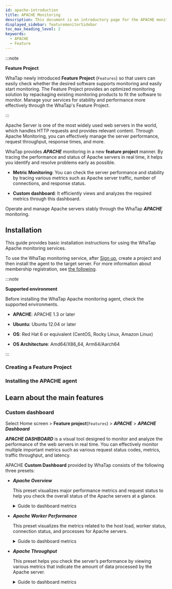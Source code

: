 ```yaml
---
id: apache-introduction
title: APACHE Monitoring
description: This document is an introductory page for the APACHE monitoring product.
displayed_sidebar: featuremonitorSidebar
toc_max_heading_level: 2
keywords:
  - APACHE
  - Feature
---
```



:::note

**Feature Project**<ScrollToLink anchor='feature-project' />

WhaTap newly introduced **Feature Project** (<code class='Features'>Features</code>) so that users can easily check whether the desired software supports monitoring and easily start monitoring. The Feature Project provides an optimized monitoring solution by repackaging existing monitoring products to fit the software to monitor. Manage your services for stability and performance more effectively through the WhaTap's Feature Project. 

:::

Apache Server is one of the most widely used web servers in the world, which handles HTTP requests and provides relevant content. Through Apache Monitoring, you can effectively manage the server performance, request throughput, response times, and more.

WhaTap provides ***APACHE*** monitoring in a new **feature project** manner. By tracing the performance and status of Apache servers in real time, it helps you identify and resolve problems early as possible.

- **Metric Monitoring**: You can check the server performance and stability by tracing various metrics such as Apache server traffic, number of connections, and response status.

- **Custom dashboard**: It efficiently views and analyzes the required metrics through this dashboard.

Operate and manage Apache servers stably through the WhaTap ***APACHE*** monitoring.

## Installation

This guide provides basic installation instructions for using the WhaTap Apache monitoring services. 

To use the WhaTap monitoring service, after [Sign up](https://www.whatap.io/en/signup/), create a project and then install the agent to the target server. For more information about membership registration, see [the following](../account/account-manage). 

:::note 

**Supported environment**<ScrollToLink anchor='APACHE-supported-env' />

Before installing the WhaTap Apache monitoring agent, check the supported environments. 

- **APACHE**: APACHE 1.3 or later

- **Ubuntu**: Ubuntu 12.04 or later

- **OS**: Red Hat 6 or equivalent (CentOS, Rocky Linux, Amazon Linux)

- **OS Architecture**: Amd64/X86_64, Arm64/Aarch64

:::

### Creating a Feature Project


<Createprojectv2 />

### Installing the APACHE agent

<InstallFeature name='APACHE Agent Installation' />

## Learn about the main features

### Custom dashboard

Select Home screen > **Feature project**(<code class='Features'>Features</code>) > ***APACHE*** > ***APACHE Dashboard***

***APACHE DASHBOARD*** is a visual tool designed to monitor and analyze the performance of the web servers in real time. You can effectively monitor multiple important metrics such as various request status codes, metrics, traffic throughput, and latency. 

APACHE **Custom Dashboard** provided by WhaTap consists of the following three presets: 

- ***Apache Overview***

  This preset visualizes major performance metrics and request status to help you check the overall status of the Apache servers at a glance. 

  <details>
  <summary>Guide to dashboard metrics</summary>

  #### ***Apache Requests Status Code***

  <HttpStatus />

  #### ***Apache Metrics***

  - ***Apache Busy Workers***: It displays the number of workers processing the requests.

  - ***Apache Idle Workers***: It displays the number of idle workers. 

  - ***Request Per Sec***: It displays the number of processed requests per second. 

  - ***Bytes Per Sec***: It displays the transmitted data bytes per second. 

  - ***Bytes Per Request***: It displays the transmitted data bytes per request. 

  - ***Connections***: It displays the number of all clients connected to the server. 

  - ***Apache Scoreboard Waiting***: It displays the number of requests waiting for connection in the Apache scoreboard. 

  #### ***Domain Throughput***

  - ***Response Bytes SUM***: It displays the total responded bytes processed by the server. 

  - ***Latency Average***: It displays the average response delay time. 

  </details>

- ***Apache Worker Performance***

  This preset visualizes the metrics related to the host load, worker status, connection status, and processes for Apache servers. 

  <details>
  <summary>Guide to dashboard metrics</summary>

  #### ***Host Load***

  - ***CPULoad***: It displays the total CPU load of the current system.

  - ***CPUUser***: It displays the CPU time rate used in user mode. 

  - ***CPUSystem***: It displays the CPU time rate used in system mode. 

  - ***CPUChildrenUser***: It displays the CPU time used in user mode for child processes.

  - ***CPUChildrenSystem***: It displays the CPU time used in system mode for child processes.

  #### ***Workers***

  - ***BusyWorkers***: It displays the number of busy workers currently processing requests. 

  - ***IdleWorkers***: It displays the number of idle workers. 

  - ***GracefulWorkers***: It displays the number of workers that are being progressively terminated. 

  #### ***Connections***

  - ***ConnsTotal***: It displays the number of all clients connected to the server. 

  - ***ConnsAsyncWriting***: It displays the number of connections that are writing data to clients asynchronously.

  - ***ConnsAsyncClosing***: It displays the number of connections that are being asynchronously terminated.

  - ***ConnsAsyncKeepAlive***: It displays the number of connections that are in asynchronous state. 

  #### ***Apache Server***

  - ***Processes***: It displays the number of Apache processes running on the server. 

  - ***Stopping***: It displays the number of Apache processes that are being terminated. 

  - ***ParentServerMPMGeneration***: It displays the generation number of the Apache MPM (Multi-Processing Module). Apache can process requests in numerous ways, and this value is used to trace changes in this generation.

  - ***ParentServerConfigGeneration***: It displays the number of reloads after changing the server configuration. After changing the settings, the server restarts or the configuration application frequency is known.

  </details>

- ***Apache Throughput*** 

  This preset helps you check the server’s performance by viewing various metrics that indicate the amount of data processed by the Apache server. 

  <details>
  <summary>Guide to dashboard metrics</summary>

  #### ***Throughput***

  - ***TotalBytes***: It displays the total bytes processed by the server. This is an important metric on how much data the server has processed.

  - ***TotalAccesses***: It displays the total number of requests processed by the server. This is a useful metric to see the overall traffic.

  - ***TotalDuration***: It displays the total time (milliseconds) used by the server for all requests. You can see the total time taken for the requests to be processed.

  - ***BytesPerSec***: It displays the processed data bytes per second. You can check the data processing speed of the server.

  - ***BytesPerReq***: It displays the processed bytes per request. It is useful for analyzing the amount of data processed by each request.

  - ***ReqPerSec***: It displays the number of processed requests per second. You can monitor the server's request processing speed in real time.

  - ***DurationPerReq***: It displays the processed time per request. This metric helps you see the response latency.

  #### ***Score Boards***

  - ***scboard_open***: It displays the number of open workers. The worker is ready to process the request.

  - ***scboard_reading***: It displays the number of workers that are reading the request data. Data is being received from the client.

  - ***scboard_sending***: It displays the number of workers that are sending the response data. Data is being transmitted to the client.

  - ***scboard_waiting***: It displays the number of workers that are waiting for requests. In keep-alive status, the connection is maintained and waiting for new requests.

  - ***scboard_dnslookup***: It displays the number of workers that are performing DNS queries.

  - ***scboard_starting***: It displays the number of newly started workers. A new process is being created or workers are being initialized.

  - ***scboard_idle_cleanup***: It displays the status where idle workers are being cleaned up.

  - ***scboard_keepalive***: It displays the number of workers that are maintaining a connection in keep-alive status.

  </details>
